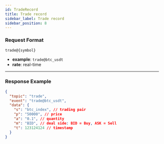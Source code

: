 ```yaml
---
id: TradeRecord
title: Trade record
sidebar_label: Trade record
sidebar_position: 8
---
```


### Request Format

```
trade@{symbol}
```

- **example**: `trade@btc_usdt`
- **rate**: real-time

---

### Response Example

```json title="Response"
{
  "topic": "trade",
  "event": "trade@btc_usdt",
  "data": {
    "s": "btc_index", // trading pair
    "p": "50000", // price
    "a": "0.1", // quantity
    "m": "BID", // deal side: BID = Buy, ASK = Sell
    "t": 123124124 // timestamp
  }
}
```
